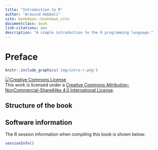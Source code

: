```yaml
--- 
title: "Introduction to R"
author: "Aravind Hebbali"
site: bookdown::bookdown_site
documentclass: book
link-citations: yes
description: "A simple introduction to the R programming language."
---
```


# Preface {-}

```r
knitr::include_graphics('img/intro-r.png')
```

<a rel="license" href="http://creativecommons.org/licenses/by-nc-sa/4.0/"><img alt="Creative Commons License" style="border-width:0" src="https://i.creativecommons.org/l/by-nc-sa/4.0/88x31.png" /></a><br />This work is licensed under a <a rel="license" href="http://creativecommons.org/licenses/by-nc-sa/4.0/">Creative Commons Attribution-NonCommercial-ShareAlike 4.0 International License</a>.

## Structure of the book {-}

## Software information {-}

The R session information when compiling this book is shown below:

```r
sessionInfo()
```

